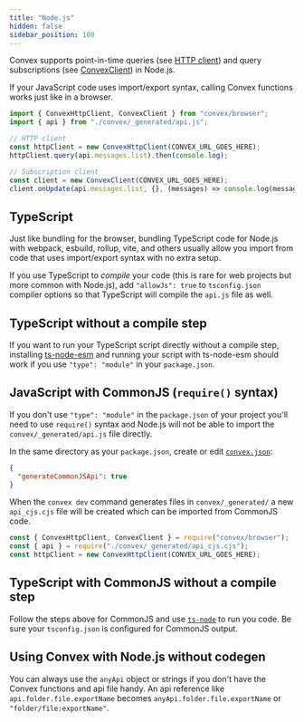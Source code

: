 ```yaml
---
title: "Node.js"
hidden: false
sidebar_position: 100
---
```


Convex supports point-in-time queries (see
[HTTP client](/api/classes/browser.ConvexHttpClient)) and query subscriptions
(see [ConvexClient](/api/classes/browser.ConvexClient)) in Node.js.

If your JavaScript code uses import/export syntax, calling Convex functions
works just like in a browser.

```js
import { ConvexHttpClient, ConvexClient } from "convex/browser";
import { api } from "./convex/_generated/api.js";

// HTTP client
const httpClient = new ConvexHttpClient(CONVEX_URL_GOES_HERE);
httpClient.query(api.messages.list).then(console.log);

// Subscription client
const client = new ConvexClient(CONVEX_URL_GOES_HERE);
client.onUpdate(api.messages.list, {}, (messages) => console.log(messages));
```

## TypeScript

Just like bundling for the browser, bundling TypeScript code for Node.js with
webpack, esbuild, rollup, vite, and others usually allow you import from code
that uses import/export syntax with no extra setup.

If you use TypeScript to _compile_ your code (this is rare for web projects but
more common with Node.js), add `"allowJs": true` to `tsconfig.json` compiler
options so that TypeScript will compile the `api.js` file as well.

## TypeScript without a compile step

If you want to run your TypeScript script directly without a compile step,
installing [ts-node-esm](https://www.npmjs.com/package/ts-node) and running your
script with ts-node-esm should work if you use `"type": "module"` in your
`package.json`.

## JavaScript with CommonJS (`require()` syntax)

If you don't use `"type": "module"` in the `package.json` of your project you'll
need to use `require()` syntax and Node.js will not be able to import the
`convex/_generated/api.js` file directly.

In the same directory as your `package.json`, create or edit
[`convex.json`](/production/project-configuration.mdx#convex.json):

```json title=convex.json
{
  "generateCommonJSApi": true
}
```

When the `convex dev` command generates files in `convex/_generated/` a new
`api_cjs.cjs` file will be created which can be imported from CommonJS code.

```js
const { ConvexHttpClient, ConvexClient } = require("convex/browser");
const { api } = require("./convex/_generated/api_cjs.cjs");
const httpClient = new ConvexHttpClient(CONVEX_URL_GOES_HERE);
```

## TypeScript with CommonJS without a compile step

Follow the steps above for CommonJS and use
[`ts-node`](https://www.npmjs.com/package/ts-node) to run you code. Be sure your
`tsconfig.json` is configured for CommonJS output.

## Using Convex with Node.js without codegen

You can always use the `anyApi` object or strings if you don't have the Convex
functions and api file handy. An api reference like `api.folder.file.exportName`
becomes `anyApi.folder.file.exportName` or `"folder/file:exportName"`.
